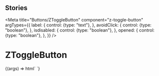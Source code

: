 
## Stories

<Meta
  title="Buttons/ZToggleButton"
  component="z-toggle-button"
  argTypes={{
    label: {
      control: {type: "text"},
    },
    avoidClick: {
      control: {type: "boolean"},
    },
    isdisabled: {
      control: {type: "boolean"},
    },
    opened: {
      control: {type: "boolean"},
    },
  }}
/>

# ZToggleButton

<Canvas>
  <Story
    name="z-toggle-button"
    args={{
      label: "Toggle",
      avoidClick: false,
      isdisabled: false,
      opened: false,
    }}
  >
    {(args) => html`
      <z-toggle-button
        label=${args.label}
        avoidClick=${args.avoidClick}
        isdisabled=${args.isdisabled}
        opened=${args.opened}
      ></z-toggle-button>
    `}
  </Story>
</Canvas>

<ArgsTable of="z-toggle-button" />

